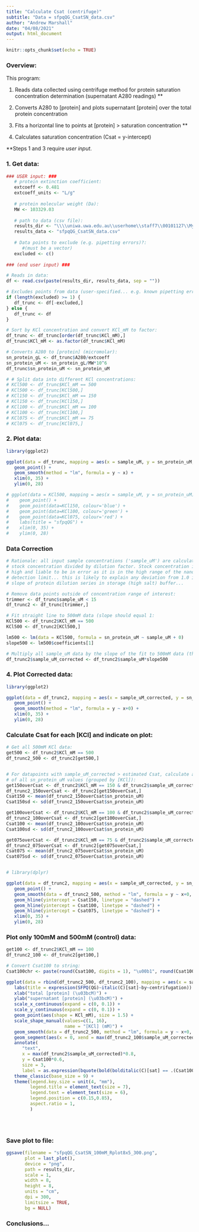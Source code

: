 ```yaml
---
title: "Calculate Csat (centrifuge)"
subtitle: "Data = sfpqQG_CsatSN_data.csv"
author: "Andrew Marshall"
date: "04/08/2021"
output: html_document
---
```


```r
knitr::opts_chunk$set(echo = TRUE)
```

### Overview:

This program:

1. Reads data collected using centrifuge method for protein saturation concentration determination (supernatant A280 readings) **

2. Converts A280 to [protein] and plots supernatant [protein] over the total protein concentration

3. Fits a horizontal line to points at [protein] > saturation concentration **

4. Calculates saturation concentration (Csat = y-intercept)


\*\*Steps 1 and 3 require *user input*. 

### 1. Get data:

```r
### USER input: ###
   # protein extinction coefficient:
   extcoeff <- 0.481
   extcoeff_units <- "L/g"
   
   # protein molecular weight (Da):
   MW <- 103329.03
   
   # path to data (csv file):
   results_dir <- "\\\\uniwa.uwa.edu.au\\userhome\\staff7\\00101127\\My Documents\\LLPS results\\centrifuge_assays\\"
   results_data <- "sfpqQG_CsatSN_data.csv"
   
   # Data points to exclude (e.g. pipetting errors)?:
      #(must be a vector)
   excluded <- c()
   
### (end user input) ###

# Reads in data: 
df <- read.csv(paste(results_dir, results_data, sep = ""))

# Excludes points from data (user-specified... e.g. known pipetting errors):
if (length(excluded) >= 1) {
   df_trunc <- df[-excluded,]
} else {
   df_trunc <- df
}

# Sort by KCl concentration and convert KCl_mM to factor:
df_trunc <- df_trunc[order(df_trunc$KCl_mM),]
df_trunc$KCl_mM <- as.factor(df_trunc$KCl_mM)

# Converts A280 to [protein] (micromolar):
sn_protein_gL <- df_trunc$A280/extcoeff
sn_protein_uM <- sn_protein_gL/MW*10^6
df_trunc$sn_protein_uM <- sn_protein_uM

# # Split data into different KCl concentrations:
# KCl500 <- df_trunc$KCl_mM == 500
# KCl500 <- df_trunc[KCl500,]
# KCl150 <- df_trunc$KCl_mM == 150
# KCl150 <- df_trunc[KCl150,]
# KCl100 <- df_trunc$KCl_mM == 100
# KCl100 <- df_trunc[KCl100,]
# KCl075 <- df_trunc$KCl_mM == 75
# KCl075 <- df_trunc[KCl075,]

```

### 2. Plot data:
```r
library(ggplot2)

ggplot(data = df_trunc, mapping = aes(x = sample_uM, y = sn_protein_uM, shape = KCl_mM)) +
   geom_point() +
   geom_smooth(method = "lm", formula = y ~ x) +
   xlim(0, 35) +
   ylim(0, 28)

# ggplot(data = KCl500, mapping = aes(x = sample_uM, y = sn_protein_uM)) +
#    geom_point() +
#    geom_point(data=KCl150, colour='blue') +
#    geom_point(data=KCl100, colour='green') +
#    geom_point(data=KCl075, colour='red') +
#    labs(title = "sfpqQG") +
#    xlim(0, 35) +
#    ylim(0, 28)
```

### Data Correction
```r
# Rationale: all input sample concentrations ('sample_uM') are calculated using 
# stock concentration divided by dilution factor. Stock concentration is very
# high and liable to be in error as it is in the high range of the nanodrop
# detection limit... this is likely to explain any deviation from 1.0 in 
# slope of protein dilution series in storage (high salt) buffer...

# Remove data points outside of concentration range of interest:
trimmer <- df_trunc$sample_uM < 15
df_trunc2 <- df_trunc[trimmer,]

# Fit straight line to 500mM data (slope should equal 1:
KCl500 <- df_trunc2$KCl_mM == 500
KCl500 <- df_trunc2[KCl500,]

lm500 <- lm(data = KCl500, formula = sn_protein_uM ~ sample_uM + 0)
slope500 <- lm500$coefficients[1]

# Multiply all sample_uM data by the slope of the fit to 500mM data (this should be 1)
df_trunc2$sample_uM_corrected <- df_trunc2$sample_uM*slope500


```


### 4. Plot Corrected data:
```r
library(ggplot2)

ggplot(data = df_trunc2, mapping = aes(x = sample_uM_corrected, y = sn_protein_uM, shape = KCl_mM)) +
   geom_point() +
   geom_smooth(method = "lm", formula = y ~ x+0) +
   xlim(0, 35) +
   ylim(0, 28)

```
### Calculate Csat for each [KCl] and indicate on plot:
```r
# Get all 500mM KCl data:
get500 <- df_trunc2$KCl_mM == 500
df_trunc2_500 <- df_trunc2[get500,]


# For datapoints with sample_uM_corrected > estimated Csat, calculate average 
# of all sn_protein_uM values (grouped by [KCl]):
get150overCsat <- df_trunc2$KCl_mM == 150 & df_trunc2$sample_uM_corrected > 10
df_trunc2_150overCsat <- df_trunc2[get150overCsat,]
Csat150 <- mean(df_trunc2_150overCsat$sn_protein_uM)
Csat150sd <- sd(df_trunc2_150overCsat$sn_protein_uM)

get100overCsat <- df_trunc2$KCl_mM == 100 & df_trunc2$sample_uM_corrected > 3
df_trunc2_100overCsat <- df_trunc2[get100overCsat,]
Csat100 <- mean(df_trunc2_100overCsat$sn_protein_uM)
Csat100sd <- sd(df_trunc2_100overCsat$sn_protein_uM)

get075overCsat <- df_trunc2$KCl_mM == 75 & df_trunc2$sample_uM_corrected > 1
df_trunc2_075overCsat <- df_trunc2[get075overCsat,]
Csat075 <- mean(df_trunc2_075overCsat$sn_protein_uM)
Csat075sd <- sd(df_trunc2_075overCsat$sn_protein_uM)


# library(dplyr)

ggplot(data = df_trunc2, mapping = aes(x = sample_uM_corrected, y = sn_protein_uM, shape = KCl_mM)) +
   geom_point() +
   geom_smooth(data = df_trunc2_500, method = "lm", formula = y ~ x+0, se = FALSE) +
   geom_hline(yintercept = Csat150, linetype = "dashed") +
   geom_hline(yintercept = Csat100, linetype = "dashed") +
   geom_hline(yintercept = Csat075, linetype = "dashed") +
   xlim(0, 35) +
   ylim(0, 28)

```

### Plot only 100mM and 500mM (control) data: 
```r
get100 <- df_trunc2$KCl_mM == 100
df_trunc2_100 <- df_trunc2[get100,]

# Convert Csat100 to string:
Csat100chr <- paste(round(Csat100, digits = 1), "\u00b1", round(Csat100sd, digits = 1), "\u03bcM")

ggplot(data = rbind(df_trunc2_500, df_trunc2_100), mapping = aes(x = sample_uM_corrected, y = sn_protein_uM, group = KCl_mM)) +
   labs(title = expression(SFPQ(QG)~italic(C)[sat]~by~centrifugation)) +
   xlab("total [protein] (\u03bcM)") +
   ylab("supernatant [protein] (\u03bcM)") +
   scale_x_continuous(expand = c(0, 0.1)) + 
   scale_y_continuous(expand = c(0, 0.1)) +
   geom_point(aes(shape = KCl_mM), size = 1.5) +
   scale_shape_manual(values=c(1, 16),
                      name = "[KCl] (mM)") +
   geom_smooth(data = df_trunc2_500, method = "lm", formula = y ~ x+0, se = FALSE, colour = "black", size = 0.5) +
   geom_segment(aes(x = 0, xend = max(df_trunc2_100$sample_uM_corrected), y = Csat100, yend = Csat100), linetype = "dashed") +
   annotate(
      "text",
      x = max(df_trunc2$sample_uM_corrected)*0.8,
      y = Csat100*0.6,
      size = 3,
      label = as.expression(bquote(bold(bolditalic(C)[sat] == .(Csat100chr))))) +
   theme_classic(base_size = 9) +
   theme(legend.key.size = unit(4, "mm"),
         legend.title = element_text(size = 7),
         legend.text = element_text(size = 6),
         legend.position = c(0.15,0.85),
         aspect.ratio = 1,
         )


   
```



### Save plot to file:
```r
ggsave(filename = "sfpqQG_CsatSN_100mM_Rplot8x5_300.png", 
       plot = last_plot(), 
       device = "png", 
       path = results_dir, 
       scale = 1,
       width = 8,
       height = 8,
       units = "cm",
       dpi = 300,
       limitsize = TRUE,
       bg = NULL)
```



### Conclusions...

